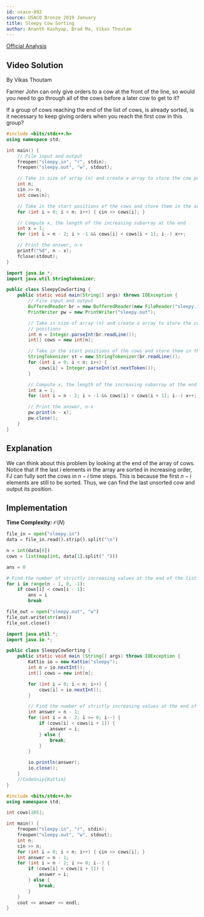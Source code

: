 ```yaml
---
id: usaco-892
source: USACO Bronze 2019 January
title: Sleepy Cow Sorting
author: Ananth Kashyap, Brad Ma, Vikas Thoutam
---
```


[Official Analysis](http://www.usaco.org/current/data/sol_sleepy_bronze_jan19.html)

## Video Solution
By Vikas Thoutam

<Youtube id="9sh0XJryLAg" />

<Spoiler title="Video Solution Code">
	
<Spoiler title="Hint 1">

Farmer John can only give orders to a cow at the front of the line, 
so would you need to go through all of the cows before a later cow
to get to it?

</Spoiler>

<Spoiler title="Hint 2">

If a group of cows reaching the end of the list of cows, is already sorted,
is it necessary to keep giving orders when you reach the first cow in this 
group?

</Spoiler>

<LanguageSection>
<CPPSection>

```cpp
#include <bits/stdc++.h>
using namespace std;

int main() {
	// File input and output
	freopen("sleepy.in", "r", stdin);
	freopen("sleepy.out", "w", stdout);

	// Take in size of array (n) and create a array to store the cow positions
	int n;
	cin >> n;
	int cows[n];

	// Take in the start positions of the cows and store them in the array
	for (int i = 0; i < n; i++) { cin >> cows[i]; }

	// Compute x, the length of the increasing subarray at the end
	int x = 1;
	for (int i = n - 2; i > -1 && cows[i] < cows[i + 1]; i--) x++;

	// Print the answer, n-x
	printf("%d", n - x);
	fclose(stdout);
}
```

</CPPSection>

<JavaSection>

```java
import java.io.*;
import java.util.StringTokenizer;

public class SleepyCowSorting {
	public static void main(String[] args) throws IOException {
		// File input and output
		BufferedReader br = new BufferedReader(new FileReader("sleepy.in"));
		PrintWriter pw = new PrintWriter("sleepy.out");

		// Take in size of array (n) and create a array to store the cow
		// positions
		int n = Integer.parseInt(br.readLine());
		int[] cows = new int[n];

		// Take in the start positions of the cows and store them in the array
		StringTokenizer st = new StringTokenizer(br.readLine());
		for (int i = 0; i < n; i++) {
			cows[i] = Integer.parseInt(st.nextToken());
		}

		// Compute x, the length of the increasing subarray at the end
		int x = 1;
		for (int i = n - 2; i > -1 && cows[i] < cows[i + 1]; i--) x++;

		// Print the answer, n-x
		pw.print(n - x);
		pw.close();
	}
}
```
</JavaSection>

</LanguageSection>
</Spoiler>

## Explanation

We can think about this problem by looking at the end of the array of cows. Notice that if the last $i$ elements in the array are sorted in increasing order, FJ can fully sort the cows in $n-i$ time steps. This is because the first $n-i$ elements are still to be sorted. Thus, we can find the last unsorted cow and output its position.

## Implementation

**Time Complexity:** $\mathcal{O}(N)$

<LanguageSection>

<PySection>

```py
file_in = open("sleepy.in")
data = file_in.read().strip().split("\n")

n = int(data[0])
cows = list(map(int, data[1].split(" ")))

ans = 0

# Find the number of strictly increasing values at the end of the list
for i in range(n - 1, 0, -1):
	if cows[i] < cows[i - 1]:
		ans = i
		break

file_out = open("sleepy.out", "w")
file_out.write(str(ans))
file_out.close()
```

</PySection>

<JavaSection>

```java
import java.util.*;
import java.io.*;

public class SleepyCowSorting {
	public static void main (String[] args) throws IOException {
		Kattio io = new Kattio("sleepy");
		int n = io.nextInt();
		int[] cows = new int[n];

		for (int i = 0; i < n; i++) {
			cows[i] = io.nextInt();
		}

		// Find the number of strictly increasing values at the end of the list
		int answer = n - 1;
		for (int i = n - 2; i >= 0; i--) {
			if (cows[i] < cows[i + 1]) {
				answer = i;
			} else {
				break;
			}
		}

		io.println(answer);
		io.close();
	}
	//CodeSnip{Kattio}
}
```

</JavaSection>

<CPPSection>

```cpp
#include <bits/stdc++.h>
using namespace std;

int cows[105];

int main() {
	freopen("sleepy.in", "r", stdin);
	freopen("sleepy.out", "w", stdout);
	int n;
	cin >> n;
	for (int i = 0; i < n; i++) { cin >> cows[i]; }
	int answer = n - 1;
	for (int i = n - 2; i >= 0; i--) {
		if (cows[i] < cows[i + 1]) {
			answer = i;
		} else {
			break;
		}
	}
	cout << answer << endl;
}
```

</CPPSection>

</LanguageSection>
